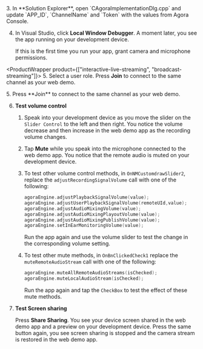 <PlatformWrapper product = "windows">
3. In **Solution Explorer**, open `CAgoraImplementationDlg.cpp` and update `APP_ID`, `ChannelName` and `Token` with the values from Agora Console.


4. In Visual Studio, click **Local Window Debugger**. A moment later, you see the app running on your development device.

    If this is the first time you run your app, grant camera and microphone permissions.

<ProductWrapper product={["interactive-live-streaming", "broadcast-streaming"]}>
5. Select a user role. Press **Join** to connect to the same channel as your web demo.
</ProductWrapper>

<ProductWrapper notAllowed="interactive-live-streaming">
5. Press **Join** to connect to the same channel as your web demo.
</ProductWrapper>

6. **Test volume control**

    1. Speak into your development device as you move the slider on the `Slider Control` to the left and then right. You notice the volume decrease and then increase in the web demo app as the recording volume changes.

    1. Tap **Mute** while you speak into the microphone connected to the web demo app.
        You notice that the remote audio is muted on your development device.

    1. To test other volume control methods, in `OnNMCustomdrawSlider2`, replace the `adjustRecordingSignalVolume` call with one of the following:

        ```cpp
        agoraEngine.adjustPlaybackSignalVolume(value);
        agoraEngine.adjustUserPlaybackSignalVolume(remoteUId,value);
        agoraEngine.adjustAudioMixingVolume(value);
        agoraEngine.adjustAudioMixingPlayoutVolume(value);
        agoraEngine.adjustAudioMixingPublishVolume(value);
        agoraEngine.setInEarMonitoringVolume(value);
        ```
        Run the app again and use the volume slider to test the change in the corresponding volume setting.

    1. To test other mute methods, in `OnBnClickedCheck1` replace the `muteRemoteAudioStream` call with one of the following:

        ```cpp
        agoraEngine.muteAllRemoteAudioStreams(isChecked);
        agoraEngine.muteLocalAudioStream(isChecked);
        ```
        Run the app again and tap the `CheckBox` to test the effect of these mute methods.

7. **Test Screen sharing**

     Press **Share Sharing**. You see your device screen shared in the web demo app and a preview on your development device. Press the same button again, you see screen sharing is stopped and the camera stream is restored in the web demo app.

</PlatformWrapper>
